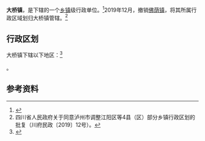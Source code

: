 {{中国乡级行政区|51/05/22/115/000
| 政府驻地 = 佛新路77号
| 电话区号 = 830
}}

'''大桥镇'''，是{{PRC admin/fullname|51/05/22/115/000|3}}下辖的一个[[乡镇|乡镇]]级行政单位。<ref>{{PRC admin/ref sgc|{{PRC admin/parent|51/05/22/115/000}}}}</ref>2019年12月，撤销[[佛荫镇|佛荫镇]]，将其所属行政区域划归大桥镇管辖。<ref>四川省人民政府关于同意泸州市调整江阳区等4县（区）部分乡镇行政区划的批复（川府民政〔2019〕12号）。</ref>

== 行政区划 ==

大桥镇下辖以下地区：<ref>{{PRC admin/ref sgc|51/05/22/115/000}}</ref>

{{PRC admin/children|51/05/22/115/000}}。

== 参考资料 ==

{{reflist}}

{{PRC admin/navcat|51/05/22/115/000}}
